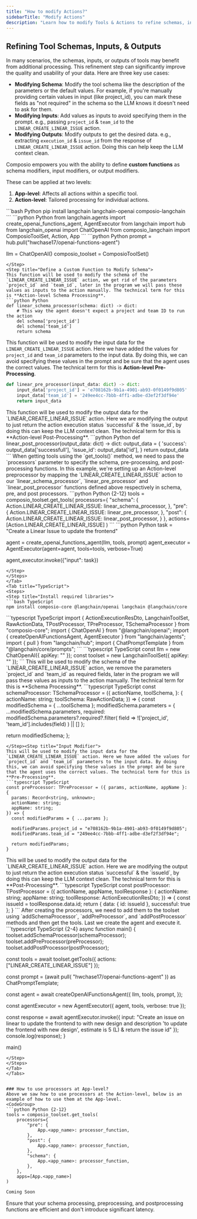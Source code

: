 ```yaml
---
title: "How to modify Actions?"
sidebarTitle: "Modify Actions"
description: "Learn how to modify Tools & Actions to refine schemas, inputs, and outputs for optimal results."
---
```



## Refining Tool Schemas, Inputs, & Outputs

In many scenarios, the schemas, inputs, or outputs of tools may benefit from additional processing. This refinement step can significantly improve the quality and usability of your data. Here are three key use cases:

- **Modifying Schema**: Modify the tool schema like the description of the parameters or the default values. For example, if you're manually providing certain values in input (like project_id), you can mark these fields as "not required" in the schema so the LLM knows it doesn't need to ask for them.
- **Modifying Inputs**: Add values as inputs to avoid specifying them in the prompt. e.g., passing `project_id` & `team_id` to the `LINEAR_CREATE_LINEAR_ISSUE` action.
- **Modifying Outputs**: Modify outputs to get the desired data. e.g., extracting `execution_id` & `issue_id` from the response of `LINEAR_CREATE_LINEAR_ISSUE` action. Doing this can help keep the LLM context clean.

Composio empowers you with the ability to define **custom functions** as schema modifiers, input modifiers, or output modifiers.

These can be applied at two levels:

1. **App-level**: Affects all actions within a specific tool.
2. **Action-level**: Tailored processing for individual actions.

<Tabs>
<Tab title="Python">
<Steps>
<Step title="Install required libraries">
```bash Python
pip install langchain langchain-openai composio-langchain
```
</Step>
<Step title="Import required libraries">
```python Python
from langchain.agents import create_openai_functions_agent, AgentExecutor
from langchain import hub
from langchain_openai import ChatOpenAI
from composio_langchain import ComposioToolSet, Action, App
```
</Step>
<Step title="Import Prompt template & Initialize ChatOpenAI & composio toolset client">
```python Python
prompt = hub.pull("hwchase17/openai-functions-agent")

llm = ChatOpenAI()
composio_toolset = ComposioToolSet()
```
</Step>
<Step title="Define a Custom Function to Modify Schema">
This function will be used to modify the schema of the `LINEAR_CREATE_LINEAR_ISSUE` action, we get rid of the parameters `project_id` and `team_id`, later in the program we will pass these values as inputs to the action manually. The technical term for this is **Action-level Schema Processing**.
```python Python
def linear_schema_processor(schema: dict) -> dict:
    # This way the agent doesn't expect a project and team ID to run the action
    del schema['project_id']
    del schema['team_id']
    return schema
```
</Step><Step title="Define a Custom Function to Modify Input">
This function will be used to modify the input data for the `LINEAR_CREATE_LINEAR_ISSUE` action. Here we have added the values for `project_id` and `team_id` parameters to the input data. By doing this, we can avoid specifying these values in the prompt and be sure that the agent uses the correct values. The technical term for this is **Action-level Pre-Processing**.
```python Python
def linear_pre_processor(input_data: dict) -> dict:
    input_data['project_id'] = 'e708162b-9b1a-4901-ab93-0f0149f9d805'  
    input_data['team_id'] = '249ee4cc-7bbb-4ff1-adbe-d3ef2f3df94e'
    return input_data
```
</Step>
<Step title="Define a Custom Function to Modify Output">
This function will be used to modify the output data for the `LINEAR_CREATE_LINEAR_ISSUE` action. Here we are modifying the output to just return the action execution status `successful` & the `issue_id`, by doing this can keep the LLM context clean. The technical term for this is **Action-level Post-Processing**.
```python Python
def linear_post_processor(output_data: dict) -> dict:
    output_data = {
        'success': output_data['successfull'],
        'issue_id': output_data['id'],
    }
    return output_data
```
</Step>
<Step title="Get Linear Action from Composio">
When getting tools using the `get_tools()` method, we need to pass the `processors` parameter to specify the schema, pre-processing, and post-processing functions. In this example, we're setting up an Action-level preprocessor by mapping the `LINEAR_CREATE_LINEAR_ISSUE` action to our `linear_schema_processor`, `linear_pre_processor` and `linear_post_processor` functions defined above respectively in schema, pre, and post processors.
```python Python {2-12}
tools = composio_toolset.get_tools(
    processors={
        "schema": {
            Action.LINEAR_CREATE_LINEAR_ISSUE: linear_schema_processor,
        },
        "pre": {
            Action.LINEAR_CREATE_LINEAR_ISSUE: linear_pre_processor,
        },
        "post": {
            Action.LINEAR_CREATE_LINEAR_ISSUE: linear_post_processor,
        }
    },
    actions=[Action.LINEAR_CREATE_LINEAR_ISSUE]
)
```
</Step>
<Step title="Invoke the agent">
```python Python
task = "Create a Linear Issue to update the frontend"

agent = create_openai_functions_agent(llm, tools, prompt)
agent_executor = AgentExecutor(agent=agent, tools=tools, verbose=True)

agent_executor.invoke({"input": task})
```
</Step>
</Steps>
</Tab>
<Tab title="TypeScript">
<Steps>
<Step title="Install required libraries">
```bash TypeScript
npm install composio-core @langchain/openai langchain @langchain/core
```
</Step>
<Step title="Import required libraries">
```typescript TypeScript
import { ActionExecutionResDto, LangchainToolSet, RawActionData, TPostProcessor, TPreProcessor, TSchemaProcessor } from "composio-core";
import { ChatOpenAI } from "@langchain/openai";
import { createOpenAIFunctionsAgent, AgentExecutor } from "langchain/agents";
import { pull } from "langchain/hub";
import { ChatPromptTemplate } from "@langchain/core/prompts";
```
</Step>
<Step title="Initialize ChatOpenAI & LangChain toolset client">
```typescript TypeScript
const llm = new ChatOpenAI({ apiKey: "<your-api-key>" });
const toolset = new LangchainToolSet({ apiKey: "<your-api-key>" });
```
</Step>
<Step title="Schema Modifier">
This will be used to modify the schema of the `LINEAR_CREATE_LINEAR_ISSUE` action, we remove the parameters `project_id` and `team_id` as required fields, later in the program we will pass these values as inputs to the action manually. The technical term for this is **Schema Processing**.
```typescript TypeScript
const schemaProcessor: TSchemaProcessor = ({
  actionName,
  toolSchema,
}: {
  actionName: string;
  toolSchema: RawActionData;
}) => {
  const modifiedSchema = { ...toolSchema };
  modifiedSchema.parameters = {
    ...modifiedSchema.parameters,
    required: modifiedSchema.parameters?.required?.filter(
      field => !['project_id', 'team_id'].includes(field)
    ) || []
  };

  return modifiedSchema;
};
```
</Step><Step title="Input Modifier">
This will be used to modify the input data for the `LINEAR_CREATE_LINEAR_ISSUE` action. Here we have added the values for `project_id` and `team_id` parameters to the input data. By doing this, we can avoid specifying these values in the prompt and be sure that the agent uses the correct values. The technical term for this is **Pre-Processing**.
```typescript TypeScript
const preProcessor: TPreProcessor = ({ params, actionName, appName }: {
  params: Record<string, unknown>;
  actionName: string;
  appName: string;
}) => {
  const modifiedParams = { ...params };

  modifiedParams.project_id = "e708162b-9b1a-4901-ab93-0f0149f9d805";
  modifiedParams.team_id = "249ee4cc-7bbb-4ff1-adbe-d3ef2f3df94e";

  return modifiedParams;
}
```
</Step>
<Step title="Output Modifier">
This will be used to modify the output data for the `LINEAR_CREATE_LINEAR_ISSUE` action. Here we are modifying the output to just return the action execution status `successful` & the `issueId`, by doing this can keep the LLM context clean. The technical term for this is **Post-Processing**.
```typescript TypeScript
const postProcessor: TPostProcessor = ({ actionName, appName, toolResponse }: {
  actionName: string;
  appName: string;
  toolResponse: ActionExecutionResDto;
}) => {
  const issueId = toolResponse.data.id;
  return { data: { id: issueId }, successful: true };
}
```
</Step>
<Step title="Add the Processors to Toolset & Execute the Agent">
After creating the processors, we need to add them to the toolset using `addSchemaProcessor`, `addPreProcessor`, and `addPostProcessor` methods and then get the tools. Last we create the agent and execute it.
```typescript TypeScript {2-4}
async function main() {
  toolset.addSchemaProcessor(schemaProcessor);
  toolset.addPreProcessor(preProcessor);
  toolset.addPostProcessor(postProcessor);

  const tools = await toolset.getTools({
    actions: ["LINEAR_CREATE_LINEAR_ISSUE"]
  });

  const prompt = (await pull(
    "hwchase17/openai-functions-agent"
  )) as ChatPromptTemplate;

  const agent = await createOpenAIFunctionsAgent({
    llm,
    tools,
    prompt,
  });

  const agentExecutor = new AgentExecutor({ agent, tools, verbose: true });

  const response = await agentExecutor.invoke({ input: "Create an issue on linear to update the frontend to with new design and description 'to update the frontend with new design', estimate is 5 (L) & return the issue id" });
  console.log(response);
}

main()
```
</Step>
</Steps>
</Tab>
</Tabs>


### How to use processors at App-level?
Above we saw how to use processors at the Action-level, below is an example of how to use them at the App-level.
<CodeGroup>
```python Python {2-12}
tools = composio_toolset.get_tools(
    processors={
        "pre": {
            App.<app_name>: processor_function,
        },
        "post": {
            App.<app_name>: processor_function,
        },
        "schema": {
            App.<app_name>: processor_function,
        },
    },
    apps=[App.<app_name>]
)
```
```typescript TypeScript
Coming Soon
```
</CodeGroup>

<Warning>
  Ensure that your schema processing, preprocessing, and postprocessing functions are efficient and don't introduce significant latency.
</Warning>
